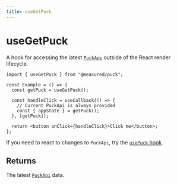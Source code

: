 ```yaml
---
title: useGetPuck
---
```


# useGetPuck

A hook for accessing the latest [`PuckApi`](/docs/api-reference/puck-api) outside of the React render lifecycle.

```tsx copy
import { useGetPuck } from "@measured/puck";

const Example = () => {
  const getPuck = useGetPuck();

  const handleClick = useCallback(() => {
    // Current PuckApi is always provided
    const { appState } = getPuck();
  }, [getPuck]);

  return <button onClick={handleClick}>Click me</button>;
};
```

If you need to react to changes to `PuckApi`, try the [`usePuck` hook](use-puck).

## Returns

The latest [`PuckApi`](/docs/api-reference/puck-api) data.
